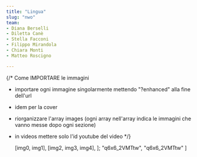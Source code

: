 ```yaml
---
title: "Lingua"
slug: "nwo"
team:
- Diana Berselli
- Diletta Canè
- Stella Facconi
- Filippo Mirandola
- Chiara Monti
- Matteo Roscigno

---
```


{/* Come IMPORTARE le immagini

- importare ogni immagine singolarmente mettendo "?enhanced" alla fine dell'url
- idem per la cover
- riorganizzare l'array images (ogni array nell'array indica le immagini che vanno messe dopo ogni sezione)
- in videos mettere solo l'id youtube del video 
*/}



  [img0, img1],
  [img2, img3, img4],
];
  "q6x6_2VMTtw",
  "q6x6_2VMTtw"
]
